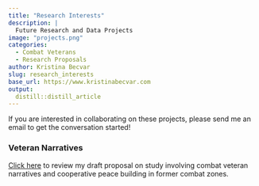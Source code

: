 ```yaml
---
title: "Research Interests"
description: |
  Future Research and Data Projects 
image: "projects.png"
categories:
  - Combat Veterans
  - Research Proposals
author: Kristina Becvar
slug: research_interests
base_url: https://www.kristinabecvar.com
output:
  distill::distill_article
---
```



If you are interested in collaborating on these projects, please send me an email to get the conversation started!

### Veteran Narratives

[Click here](Veteran Narratives Research Proposal.pdf){target="_blank"} to review my draft proposal on study involving combat veteran narratives and cooperative peace building in former combat zones.




